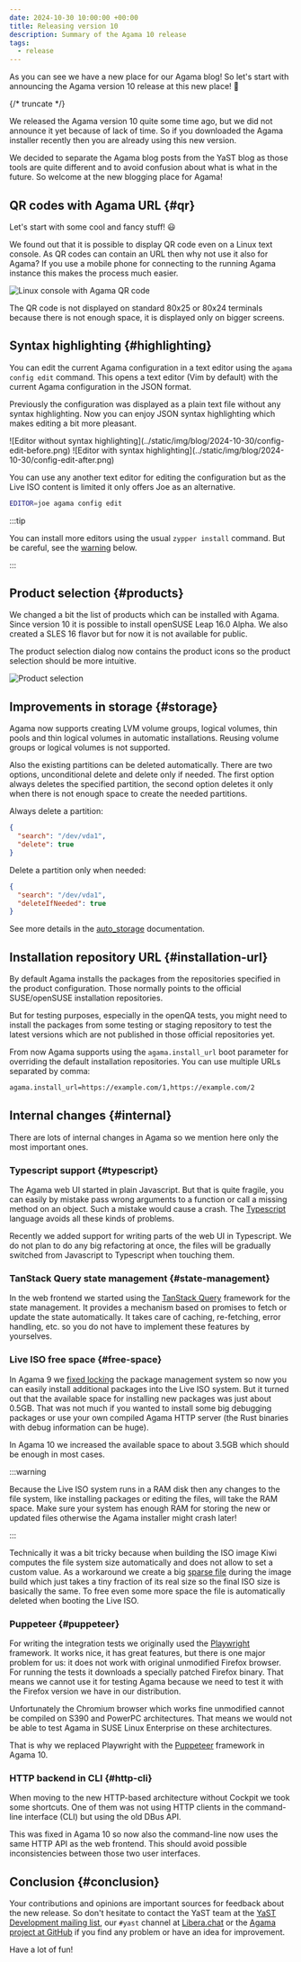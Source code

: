```yaml
---
date: 2024-10-30 10:00:00 +00:00
title: Releasing version 10
description: Summary of the Agama 10 release
tags:
  - release
---
```


As you can see we have a new place for our Agama blog! So let's start with announcing the Agama
version 10 release at this new place! :tada:

{/* truncate */}

We released the Agama version 10 quite some time ago, but we did not announce it yet because of lack
of time. So if you downloaded the Agama installer recently then you are already using this new
version.

We decided to separate the Agama blog posts from the YaST blog as those tools are quite different
and to avoid confusion about what is what in the future. So welcome at the new blogging place for
Agama!

## QR codes with Agama URL {#qr}

Let's start with some cool and fancy stuff! :smiley:

We found out that it is possible to display QR code even on a Linux text console. As QR codes can
contain an URL then why not use it also for Agama? If you use a mobile phone for connecting to the
running Agama instance this makes the process much easier.

![Linux console with Agama QR code](../static/img/blog/2024-10-30/qr-code.png)

The QR code is not displayed on standard 80x25 or 80x24 terminals because there is not enough space,
it is displayed only on bigger screens.

## Syntax highlighting {#highlighting}

You can edit the current Agama configuration in a text editor using the `agama config edit` command.
This opens a text editor (Vim by default) with the current Agama configuration in the JSON format.

Previously the configuration was displayed as a plain text file without any syntax highlighting. Now
you can enjoy JSON syntax highlighting which makes editing a bit more pleasant.


<SmallImageBox>
  ![Editor without syntax highlighting](../static/img/blog/2024-10-30/config-edit-before.png)
  ![Editor with syntax highlighting](../static/img/blog/2024-10-30/config-edit-after.png)
</SmallImageBox>

You can use any another text editor for editing the configuration but as the Live ISO content is
limited it only offers Joe as an alternative.

```bash
EDITOR=joe agama config edit
```

:::tip

You can install more editors using the usual `zypper install` command. But be careful, see the
[warning](#free-space-warning) below.

:::

## Product selection {#products}

We changed a bit the list of products which can be installed with Agama. Since version 10 it is
possible to install openSUSE Leap 16.0 Alpha. We also created a SLES 16 flavor but for now it is not
available for public.

The product selection dialog now contains the product icons so the product selection should be more
intuitive.

![Product selection](../static/img/blog/2024-10-30/product-selection.png)

## Improvements in storage {#storage}

Agama now supports creating LVM volume groups, logical volumes, thin pools and thin logical volumes
in automatic installations. Reusing volume groups or logical volumes is not supported.

Also the existing partitions can be deleted automatically. There are two options, unconditional
delete and delete only if needed. The first option always deletes the specified partition, the
second option deletes it only when there is not enough space to create the needed partitions.

Always delete a partition:

```json
{
  "search": "/dev/vda1",
  "delete": true
}
```

Delete a partition only when needed:

```json
{
  "search": "/dev/vda1",
  "deleteIfNeeded": true
}
```

See more details in the [auto_storage](
https://github.com/openSUSE/agama/blob/master/doc/auto_storage.md) documentation.

## Installation repository URL {#installation-url}

By default Agama installs the packages from the repositories specified in the product configuration.
Those normally points to the official SUSE/openSUSE installation repositories.

But for testing purposes, especially in the openQA tests, you might need to install the packages
from some testing or staging repository to test the latest versions which are not published in those
official repositories yet.

From now Agama supports using the `agama.install_url` boot parameter for overriding the default
installation repositories. You can use multiple URLs separated by comma:

```bash
agama.install_url=https://example.com/1,https://example.com/2
```

## Internal changes {#internal}

There are lots of internal changes in Agama so we mention here only the most important ones.

### Typescript support {#typescript}

The Agama web UI started in plain Javascript. But that is quite fragile, you can easily by mistake
pass wrong arguments to a function or call a missing method on an object. Such a mistake would cause
a crash. The [Typescript](https://www.typescriptlang.org/) language avoids all these kinds of
problems. 

Recently we added support for writing parts of the web UI in Typescript. We do not plan to do any
big refactoring at once, the files will be gradually switched from Javascript to Typescript when
touching them.

### TanStack Query state management {#state-management}

In the web frontend we started using the [TanStack Query](https://tanstack.com/query/latest)
framework for the state management. It provides a mechanism based on promises to fetch or update the
state automatically. It takes care of caching, re-fetching, error handling, etc. so you do not have
to implement these features by yourselves.

### Live ISO free space {#free-space}

In Agama 9 we [fixed locking](2024-06-28-agama-9.mdx#live-iso) the package management system so now
you can easily install additional packages into the Live ISO system. But it turned out that the
available space for installing new packages was just about 0.5GB. That was not much if you wanted to
install some big debugging packages or use your own compiled Agama HTTP server (the Rust binaries
with debug information can be huge).

In Agama 10 we increased the available space to about 3.5GB which should be enough in most cases.

<a id="free-space-warning"></a>
:::warning

Because the Live ISO system runs in a RAM disk then any changes to the file system, like installing
packages or editing the files, will take the RAM space. Make sure your system has enough RAM for
storing the new or updated files otherwise the Agama installer might crash later!

:::

Technically it was a bit tricky because when building the ISO image Kiwi computes the file system
size automatically and does not allow to set a custom value. As a workaround we create a big [sparse
file](https://en.wikipedia.org/wiki/Sparse_file) during the image build which just takes a tiny
fraction of its real size so the final ISO size is basically the same. To free even some more space
the file is automatically deleted when booting the Live ISO.

### Puppeteer {#puppeteer}

For writing the integration tests we originally used the [Playwright](https://playwright.dev/)
framework. It works nice, it has great features, but there is one major problem for us: it does not
work with original unmodified Firefox browser. For running the tests it downloads a specially
patched Firefox binary. That means we cannot use it for testing Agama because we need to test it
with the Firefox version we have in our distribution.

Unfortunately the Chromium browser which works fine unmodified cannot be compiled on S390 and
PowerPC architectures. That means we would not be able to test Agama in SUSE Linux Enterprise on
these architectures.

That is why we replaced Playwright with the [Puppeteer](https://pptr.dev/) framework in Agama 10.

### HTTP backend in CLI {#http-cli}

When moving to the new HTTP-based architecture without Cockpit we took some shortcuts. One of them
was not using HTTP clients in the command-line interface (CLI) but using the old DBus API.

This was fixed in Agama 10 so now also the command-line now uses the same HTTP API as the web
frontend. This should avoid possible inconsistencies between those two user interfaces.

## Conclusion {#conclusion}

Your contributions and opinions are important sources for feedback about the new release. So don't
hesitate to contact the YaST team at the [YaST Development mailing
list](https://lists.opensuse.org/archives/list/yast-devel@lists.opensuse.org/), our `#yast` channel
at [Libera.chat](https://libera.chat/) or the [Agama project at
GitHub](https://github.com/agama-project/agama) if you find any problem or have an idea for
improvement.

Have a lot of fun!
